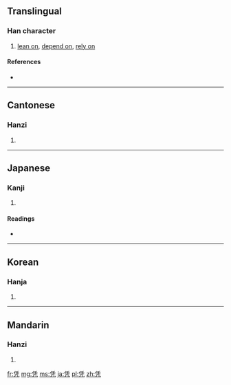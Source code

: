 {{also|憑}}
==Translingual==

===Han character===
{{Han char|rn=16|rad=几|as=06|sn=8|four=|canj=人土竹弓 (OGHN)|ids=⿱[[任]][[几]]}}

# [[lean on]], [[depend on]], [[rely on]]

====References====
* {{Han ref|kx=0134.160|dkj=01766|dj=0299.330|hdz=10277.220|uh=51ED|ud=20973}}

----

==Cantonese==

===Hanzi===
{{yue-hanzi|jyut=|y=pang4|tra=憑}}

# {{defn|lang=yue|sort=几06}}

----

==Japanese==

===Kanji===
{{ja-kanji|grade=|rs=几06}}

# {{defn|lang=ja|sort=几06}}

====Readings====
* {{ja-readings|on=[[ひょう]] (hyō)|kun=[[よる]] (yoru), [[もたれる]] (motareru)}}

----

==Korean==

===Hanja===
{{ko-hanja|hangeul=빙|rv=bing|mr=ping}}

# {{defn|lang=ko|sort=几06}}

----

==Mandarin==

===Hanzi===
{{cmn-hanzi|tra=憑|pin=[[píng]] ([[ping2]])|wg=p'ing<sup>2</sup>}}

# {{defn|lang=cmn|sort=几06}}

[[fr:凭]]
[[mg:凭]]
[[ms:凭]]
[[ja:凭]]
[[pl:凭]]
[[zh:凭]]